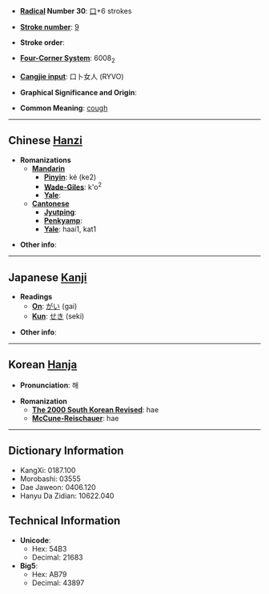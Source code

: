* '''[[Wiktionary:Chinese radical index| Radical]] Number 30''': [[Wiktionary:Chinese radical index 口|口]]+6 strokes

* '''[[Wiktionary:Chinese total strokes index|Stroke number]]''': [[Wiktionary:Chinese total strokes index 9|9]]

* '''Stroke order''': 

* '''[[Wiktionary:Chinese four corner index|Four-Corner System]]''': 6008<sub>2</sub>

* '''[[Wiktionary:Chinese Cangjie index|Cangjie input]]''': 口卜女人 (RYVO)

* '''Graphical Significance and Origin''': 

* '''Common Meaning''': [[cough]]

----

== Chinese [[Hanzi]] ==

* '''Romanizations'''
** '''[[Mandarin]]'''
*** '''[[Pinyin]]''': ké (ke2)
*** '''[[Wade-Giles]]''': k'o<sup>2</sup>
*** '''[[Yale]]''': 
** '''[[Cantonese]]'''
*** '''[[Jyutping]]''':
*** '''[[Penkyamp]]''': 
*** '''[[Yale]]''': haai1, kat1

* '''Other info''': 

----

== Japanese [[Kanji]] ==

* '''Readings'''
** '''[[On]]''': [[がい]] (gai)
** '''[[Kun]]''': [[せき]] (seki)

* '''Other info''':  

----

== Korean [[Hanja]] ==

* '''Pronunciation''': 해

* '''Romanization'''
** '''[[The 2000 South Korean Revised Romanization|The 2000 South Korean Revised]]''': hae
** '''[[McCune-Reischauer]]''': hae

----

== Dictionary Information ==

* KangXi: 0187.100
* Morobashi: 03555
* Dae Jaweon: 0406.120
* Hanyu Da Zidian: 10622.040

== Technical Information ==

* '''Unicode''':
** Hex: 54B3
** Decimal: 21683
* '''Big5''':
** Hex: AB79
** Decimal: 43897